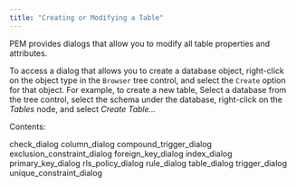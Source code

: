 ```yaml
---
title: "Creating or Modifying a Table"
---
```


<div id="modifying_tables" class="registered_link"></div>


PEM provides dialogs that allow you to modify all table properties and attributes.

To access a dialog that allows you to create a database object, right-click on the object type in the `Browser` tree control, and select the `Create` option for that object. For example, to create a new table, Select a database from the tree control, select the schema under the database, right-click on the *Tables* node, and select *Create Table...*

Contents:

<div class="toctree">

check\_dialog column\_dialog compound\_trigger\_dialog exclusion\_constraint\_dialog foreign\_key\_dialog index\_dialog primary\_key\_dialog rls\_policy\_dialog rule\_dialog table\_dialog trigger\_dialog unique\_constraint\_dialog

</div>
